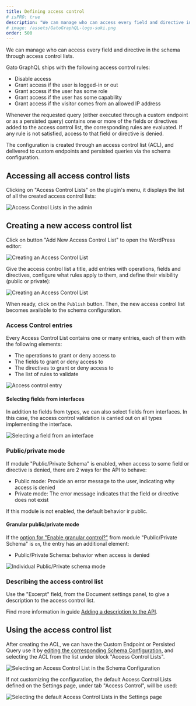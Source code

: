 ```yaml
---
title: Defining access control
# isPRO: true
description: "We can manage who can access every field and directive in the schema through access control lists."
# image: /assets/GatoGraphQL-logo-suki.png
order: 500
---
```


We can manage who can access every field and directive in the schema through access control lists.

Gato GraphQL ships with the following access control rules:

- Disable access
- Grant access if the user is logged-in or out
- Grant access if the user has some role
- Grant access if the user has some capability
- Grant access if the visitor comes from an allowed IP address

Whenever the requested query (either executed through a custom endpoint or as a persisted query) contains one or more of the fields or directives added to the access control list, the corresponding rules are evaluated. If any rule is not satisfied, access to that field or directive is denied.

The configuration is created through an access control list (ACL), and delivered to custom endpoints and persisted queries via the schema configuration.

## Accessing all access control lists

Clicking on "Access Control Lists" on the plugin's menu, it displays the list of all the created access control lists:

<div class="img-width-1024" markdown="1">

![Access Control Lists in the admin](/assets/guides/upstream-pro/access-control-lists.png "Access Control Lists in the admin")

</div>

## Creating a new access control list

Click on button "Add New Access Control List" to open the WordPress editor:

![Creating an Access Control List](/assets/guides/upstream-pro/access-control-list.png "Creating an Access Control List")

Give the access control list a title, add entries with operations, fields and directives, configure what rules apply to them, and define their visibility (public or private):

![Creating an Access Control List](/assets/guides/upstream-pro/access-control.gif "Creating an Access Control List")

When ready, click on the `Publish` button. Then, the new access control list becomes available to the schema configuration.

### Access Control entries

Every Access Control List contains one or many entries, each of them with the following elements:

- The operations to grant or deny access to
- The fields to grant or deny access to
- The directives to grant or deny access to
- The list of rules to validate

![Access control entry](/assets/guides/upstream-pro/access-control-entry.png "Access control entry")

#### Selecting fields from interfaces

In addition to fields from types, we can also select fields from interfaces. In this case, the access control validation is carried out on all types implementing the interface.

<div class="img-width-430" markdown="1">

![Selecting a field from an interface](/assets/guides/upstream/selecting-field-from-interface.png "Selecting a field from an interface")

</div>

### Public/private mode

If module "Public/Private Schema" is enabled, when access to some field or directive is denied, there are 2 ways for the API to behave:

- Public mode: Provide an error message to the user, indicating why access is denied
- Private mode: The error message indicates that the field or directive does not exist

If this module is not enabled, the default behavior ir public.

#### Granular public/private mode

If the [option for "Enable granular control?"](../../config/enabling-granular-public-or-private-mode/) from module "Public/Private Schema" is `on`, the entry has an additional element:

- Public/Private Schema: behavior when access is denied

<div class="img-width-400" markdown="1">

![Individual Public/Private schema mode](/assets/guides/upstream-pro/public-private-individual-control.png "Individual Public/Private schema mode")

</div>

### Describing the access control list

Use the "Excerpt" field, from the Document settings panel, to give a description to the access control list.

Find more information in guide [Adding a description to the API](../../config/adding-a-description-to-the-api/).

## Using the access control list

After creating the ACL, we can have the Custom Endpoint or Persisted Query use it by [editing the corresponding Schema Configuration](../creating-a-schema-configuration/), and selecting the ACL from the list under block "Access Control Lists".

<div class="img-width-610" markdown="1">

![Selecting an Access Control List in the Schema Configuration](/assets/guides/upstream-pro/schema-config-access-control-lists.png "Selecting an Access Control List in the Schema Configuration")

</div>

If not customizing the configuration, the default Access Control Lists defined on the Settings page, under tab "Access Control", will be used:

![Selecting the default Access Control Lists in the Settings page](/assets/guides/upstream-pro/settings-access-control-lists.png "Selecting the default Access Control Lists in the Settings page")
